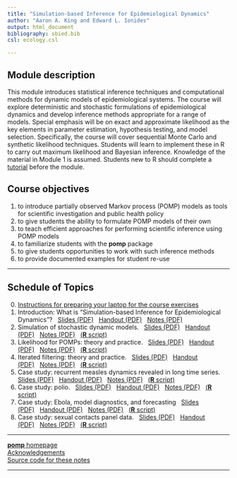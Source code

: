```yaml
---
title: "Simulation-based Inference for Epidemiological Dynamics"
author: "Aaron A. King and Edward L. Ionides"
output: html_document
bibliography: sbied.bib
csl: ecology.csl

---
```


## Module description
This module introduces statistical inference techniques and computational methods for dynamic models of epidemiological systems.
The course will explore deterministic and stochastic formulations of epidemiological dynamics and develop inference methods appropriate for a range of models.
Special emphasis will be on exact and approximate likelihood as the key elements in parameter estimation, hypothesis testing, and model selection. Specifically, the course will cover sequential Monte Carlo and synthetic likelihood techniques.
Students will learn to implement these in R to carry out maximum likelihood and Bayesian inference. Knowledge of the material in Module 1 is assumed.
Students new to R should complete a [tutorial](https://kingaa.github.io/R_Tutorial/) before the module.

## Course objectives

1. to introduce partially observed Markov process (POMP) models as tools for scientific investigation and public health policy
1. to give students the ability to formulate POMP models of their own
1. to teach efficient approaches for performing scientific inference using POMP models
1. to familiarize students with the **pomp** package
1. to give students opportunities to work with such inference methods
1. to provide documented examples for student re-use

----------------------

## Schedule of Topics


0. [Instructions for preparing your laptop for the course exercises](./prep/preparation.html)
1. Introduction: What is "Simulation-based Inference for Epidemiological Dynamics"?&nbsp;&nbsp;&nbsp;[Slides (PDF)](./intro/slides.pdf)&nbsp;&nbsp;&nbsp;[Handout (PDF)](./intro/handout.pdf)&nbsp;&nbsp;&nbsp;[Notes (PDF)](./intro/notes.pdf)
1. Simulation of stochastic dynamic models.&nbsp;&nbsp;&nbsp;[Slides (PDF)](./stochsim/slides.pdf)&nbsp;&nbsp;&nbsp;[Handout (PDF)](./stochsim/handout.pdf)&nbsp;&nbsp;&nbsp;[Notes (PDF)](./stochsim/notes.pdf)&nbsp;&nbsp;&nbsp;[(**R** script)](http://raw.githubusercontent.com/kingaa/sbied/master/stochsim/main.R)
1. Likelihood for POMPs: theory and practice.&nbsp;&nbsp;&nbsp;[Slides (PDF)](./pfilter/slides.pdf)&nbsp;&nbsp;&nbsp;[Handout (PDF)](./pfilter/handout.pdf)&nbsp;&nbsp;&nbsp;[Notes (PDF)](./pfilter/notes.pdf)&nbsp;&nbsp;&nbsp;[(**R** script)](http://raw.githubusercontent.com/kingaa/sbied/master/pfilter/main.R)
1. Iterated filtering: theory and practice.&nbsp;&nbsp;&nbsp;[Slides (PDF)](./mif/slides.pdf)&nbsp;&nbsp;&nbsp;[Handout (PDF)](./mif/handout.pdf)&nbsp;&nbsp;&nbsp;[Notes (PDF)](./mif/notes.pdf)&nbsp;&nbsp;&nbsp;[(**R** script)](http://raw.githubusercontent.com/kingaa/sbied/master/mif/main.R)
1. Case study: recurrent measles dynamics revealed in long time series. [Slides (PDF)](./measles/slides.pdf)&nbsp;&nbsp;&nbsp;[Handout (PDF)](./measles/handout.pdf)&nbsp;&nbsp;&nbsp;[Notes (PDF)](./measles/notes.pdf)&nbsp;&nbsp;&nbsp;[(**R** script)](http://raw.githubusercontent.com/kingaa/sbied/master/measles/main.R)
1. Case study: polio.&nbsp;&nbsp;&nbsp;[Slides (PDF)](./polio/slides.pdf)&nbsp;&nbsp;&nbsp;[Handout (PDF)](./polio/handout.pdf)&nbsp;&nbsp;&nbsp;[Notes (PDF)](./polio/notes.pdf)&nbsp;&nbsp;&nbsp;[(**R** script)](http://raw.githubusercontent.com/kingaa/sbied/master/polio/main.R)
1. Case study: Ebola, model diagnostics, and forecasting&nbsp;&nbsp;&nbsp;[Slides (PDF)](./ebola/slides.pdf)&nbsp;&nbsp;&nbsp;[Handout (PDF)](./ebola/handout.pdf)&nbsp;&nbsp;&nbsp;[Notes (PDF)](./ebola/notes.pdf)&nbsp;&nbsp;&nbsp;[(**R** script)](http://raw.githubusercontent.com/kingaa/sbied/master/ebola/ebola_model.R)
1. Case study: sexual contacts panel data.&nbsp;&nbsp;&nbsp;[Slides (PDF)](./contacts/slides.pdf)&nbsp;&nbsp;&nbsp;[Handout (PDF)](./contacts/handout.pdf)&nbsp;&nbsp;&nbsp;[Notes (PDF)](./contacts/notes.pdf)&nbsp;&nbsp;&nbsp;[(**R** script)](http://raw.githubusercontent.com/kingaa/sbied/master/contacts/main.R)

----------------------

[**pomp** homepage](https://kingaa.github.io/pomp/)  
[Acknowledgements](./acknowledge.html)  
[Source code for these notes](http://github.com/kingaa/sbied/)  

----------------------
